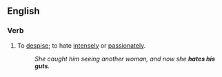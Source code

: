 ==English==

===Verb===
{{head|en|verb|head=[[hate]] [[someone]][['s]] [[guts]]}}

# {{label|en|idiomatic}} To [[despise]]; to hate [[intensely]] or [[passionately]].
#: ''She caught him seeing another woman, and now she '''hates his guts'''.''